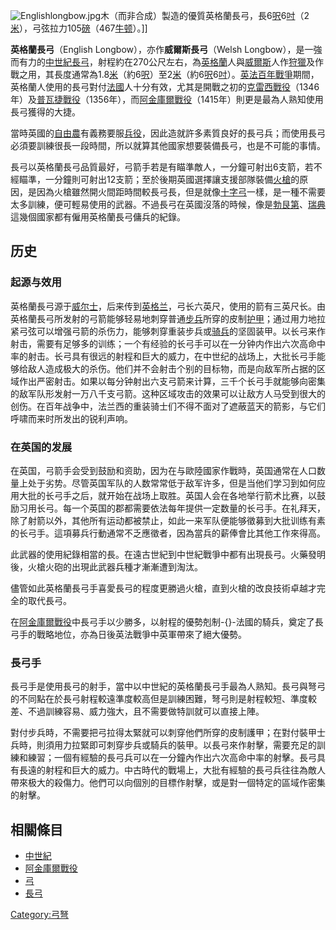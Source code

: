 {{unreferenced|time=2014-7-7}}
[[File:Englishlongbow.jpg|thumb]]木（而非合成）製造的優質英格蘭長弓，長6[[呎|呎]]6[[吋|吋]]（2[[米_(單位)|米]]），弓弦拉力105[[磅|磅]]（467[[牛頓_(單位)|牛顿]]）。]]
 
'''英格蘭長弓'''（English Longbow），亦作'''威爾斯長弓'''（Welsh Longbow），是一強而有力的[[中世紀|中世紀]][[長弓|長弓]]，射程約在270公尺左右，為[[英格蘭|英格蘭]]人與[[威爾斯|威爾斯]]人作[[狩獵|狩獵]]及作戰之用，其長度通常為1.8[[米_(單位)|米]]（約6[[呎|呎]]）至2[[米_(單位)|米]]（約6[[呎|呎]]6[[吋|吋]]）。[[英法百年戰爭|英法百年戰爭]]期間，英格蘭人使用的長弓對付[[法國|法國]]人十分有效，尤其是開戰之初的[[克雷西戰役|克雷西戰役]]（1346年）及[[普瓦捷戰役|普瓦捷戰役]]（1356年），而[[阿金庫爾戰役|阿金庫爾戰役]]（1415年）則更是最為人熟知使用長弓獲得的大捷。

當時英國的[[自由農|自由農]]有義務要服[[兵役|兵役]]，因此造就許多素質良好的長弓兵；而使用長弓必須要訓練很長一段時間，所以就算其他國家想要裝備長弓，也是不可能的事情。

長弓以英格蘭長弓品質最好，弓箭手若是有瞄準敵人，一分鐘可射出6支箭，若不經瞄準，一分鐘則可射出12支箭；至於後期英國選擇讓支援部隊裝備[[火槍|火槍]]的原因，是因為火槍雖然開火間距時間較長弓長，但是就像[[十字弓|十字弓]]一樣，是一種不需要太多訓練，便可輕易使用的武器。不過長弓在英國沒落的時候，像是[[勃艮第|勃艮第]]、[[瑞典|瑞典]]這幾個國家都有僱用英格蘭長弓傭兵的紀錄。

==历史==
===起源与效用===
英格蘭長弓源于[[威尔士|威尔士]]，后来传到[[英格兰|英格兰]]，弓长六英尺，使用的箭有三英尺长。由英格蘭長弓所发射的弓箭能够轻易地刺穿普通[[步兵|步兵]]所穿的皮制[[护甲|护甲]]；通过用力地拉紧弓弦可以增强弓箭的杀伤力，能够刺穿重装步兵或[[骑兵|骑兵]]的坚固装甲。以长弓来作射击，需要有足够多的训练；一个有经验的长弓手可以在一分钟内作出六次高命中率的射击。长弓具有很远的射程和巨大的威力，在中世纪的战场上，大批长弓手能够给敌人造成极大的杀伤。他们并不会射击个别的目标物，而是向敌军所占据的区域作出严密射击。如果以每分钟射出六支弓箭来计算，三千个长弓手就能够向密集的敌军队形发射一万八千支弓箭。这种区域攻击的效果可以让敌方人马受到很大的创伤。在百年战争中，法兰西的重装骑士们不得不面对了遮蔽蓝天的箭影，与它们呼啸而来时所发出的锐利声响。 
===在英国的发展===
在英国，弓箭手会受到鼓励和资助，因为在与歐陸國家作戰時，英国通常在人口数量上处于劣势。尽管英国军队的人数常常低于敌军许多，但是当他们学习到如何应用大批的长弓手之后，就开始在战场上取胜。英国人会在各地举行箭术比赛，以鼓励习用长弓。每一个英国的郡都需要依法每年提供一定数量的长弓手。在礼拜天，除了射箭以外，其他所有运动都被禁止，如此一来军队便能够徵募到大批训练有素的长弓手。這項募兵行動通常不乏應徵者，因為當兵的薪俸會比其他工作來得高。

此武器的使用紀錄相當的長。在遠古世紀到中世紀戰爭中都有出現長弓。火藥發明後，火槍火砲的出現此武器兵種才漸漸遭到淘汰。

儘管如此英格蘭長弓手喜愛長弓的程度更勝過火槍，直到火槍的改良技術卓越才完全的取代長弓。

在[[阿金庫爾戰役|阿金庫爾戰役]]中長弓手以少勝多，以射程的優勢剋制-{}-法國的騎兵，奠定了長弓手的戰略地位，亦為日後英法戰爭中英軍帶來了絕大優勢。

===長弓手===
長弓手是使用長弓的射手，當中以中世紀的英格蘭長弓手最為人熟知。長弓與弩弓的不同點在於長弓射程較遠準度較高但是訓練困難，弩弓則是射程較短、準度較差、不過訓練容易、威力強大，且不需要做特訓就可以直接上陣。

對付步兵時，不需要把弓拉得太緊就可以刺穿他們所穿的皮制護甲；在對付裝甲士兵時，則須用力拉緊即可刺穿步兵或騎兵的裝甲。以長弓來作射擊，需要充足的訓練和練習；一個有經驗的長弓兵可以在一分鐘內作出六次高命中率的射擊。長弓具有長遠的射程和巨大的威力。中古時代的戰場上，大批有經驗的長弓兵往往為敵人帶來极大的殺傷力。他們可以向個別的目標作射擊，或是對一個特定的區域作密集的射擊。

==相關條目==
*[[中世紀|中世紀]]
*[[阿金庫爾戰役|阿金庫爾戰役]]
*[[弓|弓]]
*[[長弓|長弓]]

[[Category:弓弩|Category:弓弩]]
